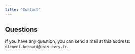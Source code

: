 ```yaml
---
title: "Contact"
---
```




## Questions

If you have any question, you can send a mail at this address: `clement.bernard@univ-evry.fr`. 
